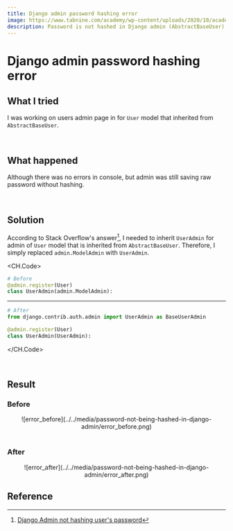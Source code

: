 ```yaml
---
title: Django admin password hashing error 
image: https://www.tabnine.com/academy/wp-content/uploads/2020/10/academy_1.png
description: Password is not hashed in Django admin (AbstractBaseUser)
---
```



# Django admin password hashing error

## What I tried

I was working on users admin page in for `User` model that inherited from `AbstractBaseUser`.

<br/>

## What happened

Although there was no errors in console, but admin was still saving raw password without hashing.

<br/>

## Solution

According to Stack Overflow's answer[^1], I needed to inherit <a class="https://github.com/django/django/blob/444b6da7cc229a58a2c476a52e45233001dc7073/django/contrib/auth/admin.py#L43" target="_blank"><code>UserAdmin</code></a> for admin of `User` model that is inherited from `AbstractBaseUser`.
Therefore, I simply replaced `admin.ModelAdmin` with `UserAdmin`.

<CH.Code>

```py users/admin.py(before) mark=3[17:32]
# Before
@admin.register(User)
class UserAdmin(admin.ModelAdmin):
```

---

```py users/admin.py(after) focus=2,5 mark=5[17:25]
# After
from django.contrib.auth.admin import UserAdmin as BaseUserAdmin

@admin.register(User)
class UserAdmin(UserAdmin):
```

</CH.Code>

<br/>

## Result

### Before

<center>![error_before](../../media/password-not-being-hashed-in-django-admin/error_before.png)</center>

<br/>

### After

<center>![error_after](../../media/password-not-being-hashed-in-django-admin/error_after.png)</center>

## Reference

[^1]:
      <a href="https://stackoverflow.com/a/32852793/13121145" target="_blank">Django Admin not hashing user's password</a>
